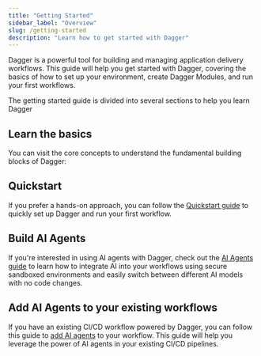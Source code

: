 ```yaml
---
title: "Getting Started"
sidebar_label: "Overview"
slug: /getting-started
description: "Learn how to get started with Dagger"
---
```


Dagger is a powerful tool for building and managing application delivery workflows. This guide will help you get started with Dagger, covering the basics of how to set up your environment, create Dagger Modules, and run your first workflows.

The getting started guide is divided into several sections to help you learn Dagger 

## Learn the basics

You can visit the core concepts to understand the fundamental building blocks of Dagger:

## Quickstart

If you prefer a hands-on approach, you can follow the [Quickstart guide](./quickstart.mdx) to quickly set up Dagger and run your first workflow.

## Build AI Agents

If you're interested in using AI agents with Dagger, check out the [AI Agents guide](./agent/index.mdx) to learn how to integrate AI into your workflows using secure sandboxed environments and easily switch between different AI models with no code changes.

## Add AI Agents to your existing workflows

If you have an existing CI/CD workflow powered by Dagger, you can follow this guide to [add AI agents](./agent/inproject.mdx) to your workflow. This guide will help you leverage the power of AI agents in your existing CI/CD pipelines.